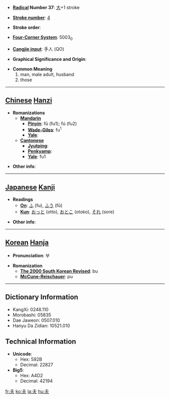* '''[[Wiktionary:Chinese radical index| Radical]] Number 37''': [[Wiktionary:Chinese radical index 大|大]]+1 stroke

* '''[[Wiktionary:Chinese total strokes index|Stroke number]]''': [[Wiktionary:Chinese total strokes index 4|4]]

* '''Stroke order''': 

* '''[[Wiktionary:Chinese four corner index|Four-Corner System]]''': 5003<sub>0</sub>

* '''[[Wiktionary:Chinese Cangjie index|Cangjie input]]''': 手人 (QO)

* '''Graphical Significance and Origin''': 

* '''Common Meaning'''
*#man, male adult, husband
*# those


----

== [[Chinese]] [[Hanzi]] ==

* '''Romanizations'''
** '''[[Mandarin]]'''
*** '''[[Pinyin]]''': fū (fu1); fú (fu2)
*** '''[[Wade-Giles]]''': fu<sup>1</sup>
*** '''[[Yale]]''': 
** '''[[Cantonese]]'''
*** '''[[Jyutping]]''':
*** '''[[Penkyamp]]''': 
*** '''[[Yale]]''': fu1

* '''Other info''': 

----

== [[Japanese]] [[Kanji]] ==

* '''Readings'''
** '''[[On]]''': [[ふ]] (fu), [[ふう]] (fū)
** '''[[Kun]]''': [[おっと]] (otto), [[おとこ]] (otoko), [[それ]] (sore)

* '''Other info''':  

----

== [[Korean]] [[Hanja]] ==

* '''Pronunciation''': 부

* '''Romanization'''
** '''[[The 2000 South Korean Revised Romanization|The 2000 South Korean Revised]]''': bu
** '''[[McCune-Reischauer]]''': pu

----

== Dictionary Information ==

* KangXi: 0248.110
* Morobashi: 05835
* Dae Jaweon: 0507.010
* Hanyu Da Zidian: 10521.010

== Technical Information ==

* '''Unicode''':
** Hex: 592B
** Decimal: 22827
* '''Big5''':
** Hex: A4D2
** Decimal: 42194

[[fr:夫]]
[[ko:夫]]
[[la:夫]]
[[hu:夫]]